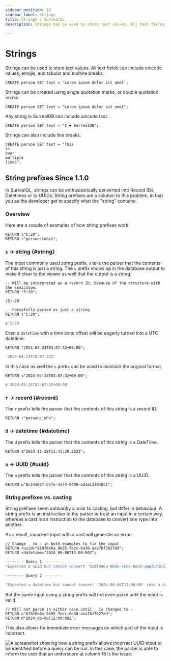 ```yaml
---
sidebar_position: 13
sidebar_label: Strings
title: Strings | SurrealQL
description: Strings can be used to store text values. All text fields can include unicode values, emojis, and tabular and multine breaks.

---
```


# Strings

Strings can be used to store text values. All text fields can include unicode values, emojis, and tabular and multine breaks.

```surql
CREATE person SET text = 'Lorem ipsum dolor sit amet';
```

Strings can be created using single quotation marks, or double quotation marks.

```surql
CREATE person SET text = "Lorem ipsum dolor sit amet";
```

Any string in SurrealDB can include unicode text.

```surql
CREATE person SET text = "I ❤️ SurrealDB";
```

Strings can also include line breaks.

```surql
CREATE person SET text = "This
is
over
multiple
lines";
```

## String prefixes <l className='purple'>Since 1.1.0</l>

In SurrealQL, strings can be enthusiastically converted into Record IDs, Datetimes or to UUIDs. 
String prefixes are a solution to this problem, in that you as the developer get to specify what the "string" contains.

### Overview

Here are a couple of examples of how string prefixes work:

```surql
RETURN s"5:20";
RETURN r"person:tobie";
```

### `s` -> string {#string}

The most commonly used string prefix, `s` tells the parser that the contents of this string is just a string. The `s` prefix shows up in the database output to make it clear to the viewer as well that the output is a string.

```surql
-- Will be interpreted as a record ID, because of the structure with the semicolon:
RETURN "5:20";
```

```bash title="Response"
⟨5⟩:20
```

```surql
-- Forcefully parsed as just a string
RETURN s"5:20";
```

```bash title="Response"
s'5:20'
```

Even a `datetime` with a time zone offset will be eagerly turned into a UTC datetime:

```surql
RETURN "2024-04-24T03:07:32+09:00";
```

```bash title="UTC output instead of +09:00 timezone"
'2024-04-23T18:07:32Z'
```

In this case as well the `s` prefix can be used to maintain the original format.

```surql
RETURN s"2024-04-24T03:07:32+09:00";
```

```bash title="Response"
s'2024-04-24T03:07:32+09:00'
```

### `r` -> record {#record}

The `r` prefix tells the parser that the contents of this string is a record ID.

```surql
RETURN r"person:john";
```

### `d` -> datetime {#datetime}

The `d` prefix tells the parser that the contents of this string is a DateTime.

```surql
RETURN d"2023-11-28T11:41:20.262Z";
```

### `u` -> UUID {#uuid}

The `u` prefix tells the parser that the contents of this string is a UUID.

```surql
RETURN u"8c54161f-d4fe-4a74-9409-ed1e137040c1";
```

### String prefixes vs. casting

String prefixes seem outwardly similar to casting, but differ in behaviour. A string prefix is an instruction to the parser to treat an input in a certain way, whereas a cast is an instruction to the database to convert one type into another.

As a result, incorrect input with a cast will generate an error:

```surql
// Change _ to - in both examples to fix the input
RETURN <uuid>"018f0e6a_9b95-7ecc-8a38-aea7bf3627dd";
RETURN <datetime>"2024_06-06T12:00:00Z";
```

```bash title="Response"
-------- Query 1 --------
"Expected a uuid but cannot convert '018f0e6a-9b95-7ecc-8a38-aea7bf3627d' into a uuid"

-------- Query 2 --------

"Expected a datetime but cannot convert '2024-06-06T12:00:00' into a datetime"
```

But the same input using a string prefix will not even parse until the input is valid.

```surql
// Will not parse in either case until _ is changed to -
RETURN u"018f0e6a_9b95-7ecc-8a38-aea7bf3627dd";
RETURN d"2024_06-06T12:00:00Z";
```

This also allows for immediate error messages on which part of the input is incorrect.

![A screenshot showing how a string prefix allows incorrect UUID input to be identified before a query can be run. In this case, the parser is able to inform the user that an underscore at column 18 is the issue.](parse_error_1.png)
